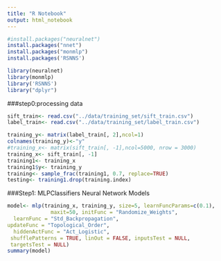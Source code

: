 ```yaml
---
title: "R Notebook"
output: html_notebook
---
```


```r
#install.packages("neuralnet")
install.packages("nnet")
install.packages("monmlp")
install.packages('RSNNS')
```

```r
library(neuralnet)
library(monmlp)
library('RSNNS')
library("dplyr")
```

###step0:processing data
```r
sift_train<- read.csv("../data/training_set/sift_train.csv")
label_train<- read.csv("../data/training_set/label_train.csv")
```

```r
training_y<- matrix(label_train[, 2],ncol=1)
colnames(training_y)<-"y"
#training_x<- matrix(sift_train[, -1],ncol=5000, nrow = 3000)
training_x<- sift_train[, -1]
training1<- training_x
training1$y<- training_y
training<- sample_frac(training1, 0.7, replace=TRUE)
testing<- training1.drop(training.index)
```

###Step1: MLPClassifiers Neural Network Models
```r
model<- mlp(training_x, training_y, size=5, learnFuncParams=c(0.1), 
              maxit=50, initFunc = "Randomize_Weights",
  learnFunc = "Std_Backpropagation",
updateFunc = "Topological_Order",
  hiddenActFunc = "Act_Logistic",
 shufflePatterns = TRUE, linOut = FALSE, inputsTest = NULL,
 targetsTest = NULL)
summary(model)
```

